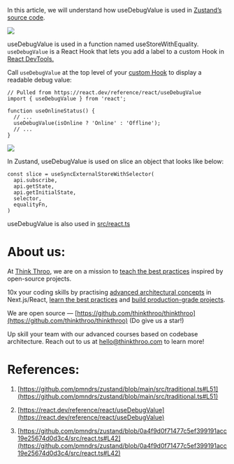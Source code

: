 In this article, we will understand how useDebugValue is used in [Zustand’s source code](https://github.com/pmndrs/zustand/blob/main/src/traditional.ts#L51).

![](https://miro.medium.com/v2/resize:fit:875/1*pmHgtvDCjmbheB334tPcuA.png)

useDebugValue is used in a function named useStoreWithEquality. `useDebugValue` is a React Hook that lets you add a label to a custom Hook in [React DevTools.](https://react.dev/learn/react-developer-tools)

Call `useDebugValue` at the top level of your [custom Hook](https://react.dev/learn/reusing-logic-with-custom-hooks) to display a readable debug value:

```plaintext
// Pulled from https://react.dev/reference/react/useDebugValue
import { useDebugValue } from 'react';

function useOnlineStatus() {
  // ...
  useDebugValue(isOnline ? 'Online' : 'Offline');
  // ...
}
```

![](https://miro.medium.com/v2/resize:fit:875/1*lpnm07SZX97KWa6hCSIChQ.png)

In Zustand, useDebugValue is used on slice an object that looks like below:

```plaintext
const slice = useSyncExternalStoreWithSelector(
  api.subscribe,
  api.getState,
  api.getInitialState,
  selector,
  equalityFn,
)
```

useDebugValue is also used in [src/react.ts](https://github.com/pmndrs/zustand/blob/0a4f9d0f71477c5ef399191acc19e25674d0d3c4/src/react.ts#L42)

# **About us:**

At [Think Throo](https://thinkthroo.com/), we are on a mission to [teach the best practices](https://app.thinkthroo.com/best-practices) inspired by open-source projects.

10x your coding skills by practising [advanced architectural concepts](https://app.thinkthroo.com/architecture) in Next.js/React, [learn the best practices](https://app.thinkthroo.com/best-practices) and [build production-grade projects](https://app.thinkthroo.com/production-grade-projects).

We are open source — [https://github.com/thinkthroo/thinkthroo](https://github.com/thinkthroo/thinkthroo) (Do give us a star!)

Up skill your team with our advanced courses based on codebase architecture. Reach out to us at hello@thinkthroo.com to learn more!

# **References:**

1. [https://github.com/pmndrs/zustand/blob/main/src/traditional.ts#L51](https://github.com/pmndrs/zustand/blob/main/src/traditional.ts#L51)
    
2. [https://react.dev/reference/react/useDebugValue](https://react.dev/reference/react/useDebugValue)
    
3. [https://github.com/pmndrs/zustand/blob/0a4f9d0f71477c5ef399191acc19e25674d0d3c4/src/react.ts#L42](https://github.com/pmndrs/zustand/blob/0a4f9d0f71477c5ef399191acc19e25674d0d3c4/src/react.ts#L42)
    

[  
](https://medium.com/tag/javascript?source=post_page-----76979f026054--------------------------------)
